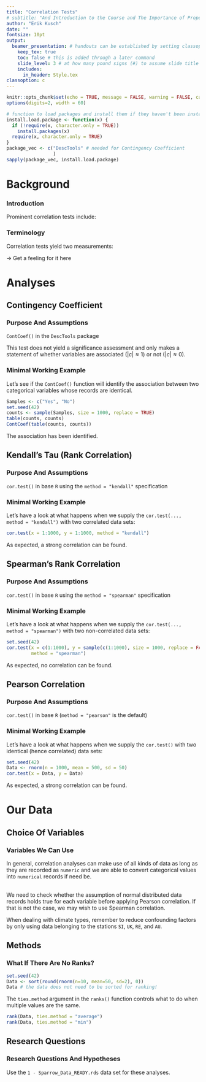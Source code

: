 ```yaml
---
title: "Correlation Tests"
# subtitle: "And Introduction to the Course and The Importance of Proper Statistics"
author: "Erik Kusch"
date: ""
fontsize: 10pt
output: 
  beamer_presentation: # handouts can be established by setting classoption: "handout" instead of classoption: t
    keep_tex: true
    toc: false # this is added through a later command
    slide_level: 3 # at how many pound signs (#) to assume slide title level
    includes:
      in_header: Style.tex
classoption: c
---
```


```r
knitr::opts_chunk$set(echo = TRUE, message = FALSE, warning = FALSE, cache = TRUE, cache.lazy=TRUE, tidy.opts=list(width.cutoff=50),tidy=TRUE, fig.height=8)
options(digits=2, width = 60)

# function to load packages and install them if they haven't been installed yet
install.load.package <- function(x) {
  if (!require(x, character.only = TRUE))
    install.packages(x)
  require(x, character.only = TRUE)
}
package_vec <- c("DescTools" # needed for Contingency Coefficient
                 )
sapply(package_vec, install.load.package)
```

<!--- ####### TOC (use this if you want ## headers to be included in the toc)--------------------
---------------------------------------  --->

\tableofcontents[subsubsectionstyle=hide]

<!--- ####### Inferential Statistics-------------------------------------------------------------
---------------------------------------  --->
# Background
### Introduction
\begin{center}
These approaches are extremely useful in data exploration and for preliminary analyses!
\end{center}

\begincols[T]
\begincol{.5\linewidth}
  \pause
  Prominent correlation tests include:
  \begin{itemize}
  \item \textbf{Contingency Coefficient}
  \item \textbf{Kendall's Tau}
  \item \textbf{Spearman Correlation}
  \item \textbf{Pearson Correlation}
  \item Cramer's V
  \item ...
  \end{itemize}
\endcol
\begincol{.5\linewidth}
  \centering \includegraphics[width=.9\linewidth]{Figures/Correl.png}
\endcol
\endcols




### Terminology

\begin{center}
Correlation is \textbf{not} necessarily \textbf{causation}.
\end{center}

\begincols[T]
\begincol{.5\linewidth}
  \pause
  Correlation tests yield two measurements:
  \begin{itemize}
  \item \textit{r} value (measure of correlation)
    \begin{itemize}
    \item $r \approx 1$ (strong, positive correlation)
    \item $r \approx 0$ (no correlation)
    \item $r \approx -1$ (strong, negative correlation)
    \end{itemize}
  \item \textit{p} value (measure of statistical significance)
  \end{itemize}
\endcol
\begincol{.5\linewidth}
\vspace{30pt}
  \centering \includegraphics[width=.9\linewidth]{Figures/coeffs.png}
\endcol
\endcols
\pause
\vspace{.5cm}
$\rightarrow$ Get a feeling for it here \url{http://guessthecorrelation.com/}



# Analyses
## Contingency Coefficient
### Purpose And Assumptions
\textbf{Contingency Coefficent} \flushright `ContCoef()` in the `DescTools` package  
<!-- \vspace{-10pt} -->
\begin{table}[c]
  \centering
  \resizebox{\textwidth}{!}{%
  \begin{tabular}{L{0.2\linewidth}L{0.8\linewidth}}
    \textit{Purpose:} &  To test whether variables are associated. \vspace{5pt} \\
    \pause
    \textit{Assumptions:} & 
      \begin{itemize}
      \item Variables must be categorical.
      \end{itemize}
     \\
  \end{tabular}}
\end{table}

\pause
\flushleft This test does not yield a significance assessment and only makes a statement of whether variables are associated ($|c| \approx 1$) or not ($|c| \approx 0$).

### Minimal Working Example
Let's see if the `ContCoef()` function will identify the association between two categorical variables whose records are identical.
\vspace{.5cm}
\scriptsize
```r
Samples <- c("Yes", "No")
set.seed(42)
counts <- sample(Samples, size = 1000, replace = TRUE)
table(counts, counts)
ContCoef(table(counts, counts))
```
\normalsize

The association has been identified.

## Kendall's Tau (Rank Correlation)
### Purpose And Assumptions
\textbf{Kendall's Tau} \flushright `cor.test()` in base `R` using the `method = "kendall"` specification  
<!-- \vspace{-10pt} -->
\begin{table}[c]
  \centering
  \resizebox{\textwidth}{!}{%
  \begin{tabular}{L{0.2\linewidth}L{0.8\linewidth}}
    \textit{Purpose:} &  To test whether the ranks of values of two variables are correlated. \vspace{5pt} \\
    \pause
    $H_0$ & \textit{Ranks of variable values are not correlated.}\\
    \pause
    \textit{Assumptions:} & 
      \begin{itemize}
      \item Variable value ranks are recorded as `numeric`.
      \item Variable values are ordinal, interval or ratio scaled.
      \end{itemize}
     \\
  \end{tabular}}
\end{table}

### Minimal Working Example
Let's have a look at what happens when we supply the `cor.test(..., method = "kendall")` with two correlated data sets:
\vspace{.5cm}
\scriptsize
```r
cor.test(x = 1:1000, y = 1:1000, method = "kendall")
```
\normalsize

As expected, a strong correlation can be found.

## Spearman's Rank Correlation
### Purpose And Assumptions
\textbf{Spearman Correlation} \flushright `cor.test()` in base `R` using the `method = "spearman"` specification  
<!-- \vspace{-10pt} -->
\begin{table}[c]
  \centering
  \resizebox{\textwidth}{!}{
  \begin{tabular}{L{0.2\linewidth}L{0.8\linewidth}}
    \textit{Purpose:} &  To test whether the values of two variables are correlated in a \textbf{non-parametric} way. \vspace{5pt} \\
    \pause
    $H_0$ & \textit{Values of variables are not correlated.}\\
    \pause
    \textit{Assumptions:} & 
      \begin{itemize}
      \item Variable values are recorded as `numeric`.
      \item Variable values are ordinal, interval or ratio scaled.
      \item Pairs of variable values are monotonically related.
      \end{itemize}
     \\
  \end{tabular}}
\end{table}

### Minimal Working Example
Let's have a look at what happens when we supply the `cor.test(..., method = "spearman")` with two non-correlated data sets:
\vspace{.5cm}
\scriptsize
```r
set.seed(42)
cor.test(x = c(1:1000), y = sample(c(1:1000), size = 1000, replace = FALSE), 
         method = "spearman")
```
\normalsize

As expected, no correlation can be found.

## Pearson Correlation
### Purpose And Assumptions
\textbf{Pearson Correlation} \flushright `cor.test()` in base `R` (`method = "pearson"` is the default)  
<!-- \vspace{-10pt} -->
\begin{table}[c]
  \centering
  \resizebox{\textwidth}{!}{%
  \begin{tabular}{L{0.2\linewidth}L{0.8\linewidth}}
    \textit{Purpose:} &  To test whether the values of two variables are correlated in a \textbf{parametric} way. \vspace{5pt} \\
    \pause
    $H_0$ & \textit{Values of variables are not correlated.}\\
    \pause
    \textit{Assumptions:} & 
      \begin{itemize}
      \item Values of each variable follow a \textbf{normal distribution}.
      \item Variable values are recorded as `numeric`.
      \item Variable values are ordinal, interval or ratio scaled.
      \item Pairs of variable values are monotonically related.
      \end{itemize}
     \\
  \end{tabular}}
\end{table}

### Minimal Working Example
Let's have a look at what happens when we supply the `cor.test()` with two identical (hence correlated) data sets:
\vspace{.5cm}
\scriptsize
```r
set.seed(42)
Data <- rnorm(n = 1000, mean = 500, sd = 50)
cor.test(x = Data, y = Data)
```
\normalsize

As expected, a strong correlation can be found.



# Our Data
## Choice Of Variables
### Variables We Can Use
\begin{center}
Which variables in our \textit{Passer domesticus} data set are usable?
\end{center}
\pause
\vspace{.5cm}
In general, correlation analyses can make use of all kinds of data as long as they are recorded as `numeric` and we are able to convert categorical values into `numerical` records if need be.
\pause

\vspace{.5cm}
\textit{What about Pearson correlation and normal distributed data?}  
We need to check whether the assumption of normal distributed data records holds true for each variable before applying Pearson correlation. If that is not the case, we may wish to use Spearman correlation.

\vspace{.5cm}
\centering When dealing with climate types, remember to reduce confounding factors by only using data belonging to the stations `SI`, `UK`, `RE`, and `AU`.

## Methods
### What If There Are No Ranks?
\begin{center}
We \textit{order} our data!
\end{center}
```r
set.seed(42)
Data <- sort(round(rnorm(n=10, mean=50, sd=2), 0))
Data # the data does not need to be sorted for ranking!
```
The `ties.method` argument in the `ranks()` function controls what to do when multiple values are the same.
```r
rank(Data, ties.method = "average")
rank(Data, ties.method = "min")
```



## Research Questions
### Research Questions And Hypotheses
\begin{center}
So which of our major research questions (seminar 6) can we answer?
\end{center}
\vspace{.2cm}
\footnotesize
\begincols[T]
  \begincol{.5\linewidth}
  \pause
    \textbf{Contingency Coefficient}
    \begin{itemize}
    \item \textit{Predation:} Are colour/nesting site and predators associated?
    \item \textit{Sexual Dimorphism:} Are climate records and sex ratios associated?
    \end{itemize} 
  \pause
    \textbf{Kendall's Tau}
    \begin{itemize}
    \item \textit{Climate Warming/Extremes:} Do heavier sparrows have heavier/less eggs? You need to rank female sparrow weight and egg weight for this.
    \end{itemize} 
\endcol
\begincol{.5\linewidth}
  \pause
    \textbf{Spearman}
    \begin{itemize}
    \item \textit{Climate Warming/Extremes:} Do sparrow weight/height and wing chord correlate with latitude?
    \item \textit{Climate Warming/Extremes:} Do egg weight/number of eggs correlate with latitude?
    \end{itemize}
  \pause
    \textbf{Pearson}
    \begin{itemize}
    \item \textit{Fitness Constraints:} Dies psarrow weight and height correlate? Can you even run this analysis?
    \end{itemize} 
\endcol
\endcols
\vspace{.4cm}
\raggedright Use the `1 - Sparrow_Data_READY.rds` data set for these analyses.
